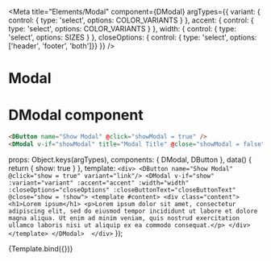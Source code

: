 
<Meta 
  title="Elements/Modal" 
  component={DModal} 
  argTypes={{
    variant: { control: { type: 'select', options: COLOR_VARIANTS } },
    accent: { control: { type: 'select', options: COLOR_VARIANTS } },
    width: { control: { type: 'select', options: SIZES } },
    closeOptions: { control: { type: 'select', options: ['header', 'footer', 'both']}}
  }}
/>

# Modal
<ArgsTable story="Modal" />

# DModal component
```html
<DButton name="Show Modal" @click="showModal = true" />
<DModal v-if="showModal" title="Modal Title" @close="showModal = false" />
```

  props: Object.keys(argTypes),
  components: { DModal, DButton },
  data() {
    return {
      show: true
    }
  },
  template: `
        <div>
          <DButton name="Show Modal" @click="show = true" variant="link"/>
          <DModal v-if="show" :variant="variant" :accent="accent" :width="width" :closeOptions="closeOptions" :closeButtonText="closeButtonText" @close="show = !show">
            <template #content>
              <div class="content">
                <h1>Lorem ipsum</h1>
                <p>Lorem ipsum dolor sit amet, consectetur adipiscing elit, sed do eiusmod tempor incididunt ut labore et dolore magna aliqua. Ut enim ad minim veniam, quis nostrud exercitation ullamco laboris nisi ut aliquip ex ea commodo consequat.</p>
              </div>
            </template>
          </DModal> 
        </div>
        `
});

<Canvas>
  <Story name="Modal" args={{variant: 'light', accent: 'warning', width: 'small', closeOptions: 'both', closeButtonText: 'Close'}}>
    {Template.bind({})}
  </Story>
</Canvas>

